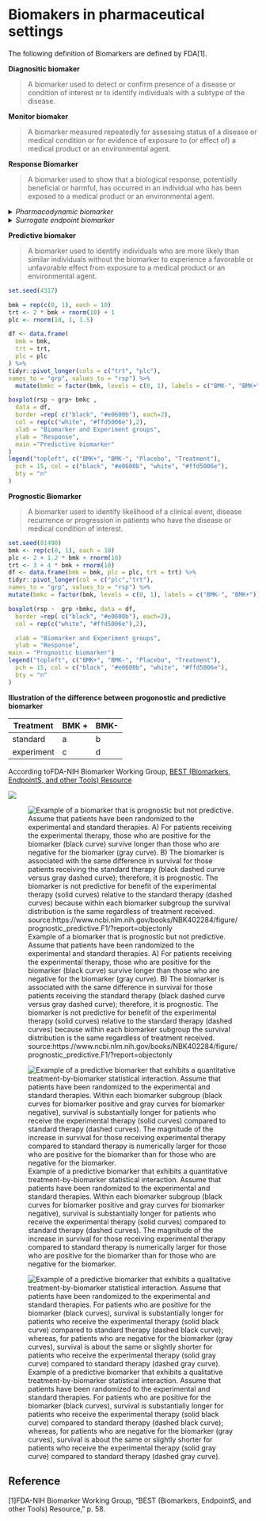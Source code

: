# Biomakers in pharmaceutical settings
The following definition of Biomarkers are defined by FDA[1].

**Diagnositic biomaker**

> A biomarker used to detect or confirm presence of a disease or condition of
> interest or to identify individuals with a subtype of the disease.

**Monitor biomaker**

> A biomarker measured repeatedly for assessing status of a disease or medical
> condition or for evidence of exposure to (or effect of) a medical product
> or an environmental agent.

**Response Biomarker**

> A biomarker used to show that a biological response, potentially beneficial or harmful, has occurred in an individual who has been exposed to a medical product or an environmental agent.

<details><summary> *Pharmacodynamic biomarker*</summary>
 A response biomarker that indicates biologic activity of a medical product or environmental agent **without necessarily drawing conclusions about efficacy or disease outcome or necessarily linking this activity to an established mechanism of action**. Potential uses of a pharmacodynamic biomarker include establishing proof-of-concept, assisting in dose selection or measuring a response to medical products or environmental agents, including the use as a measure of potential harm. In some cases, such measures may be secondary endpoints in clinical trials and may be described in labeling.

 ```r
 library(dplyr)
 df <- data.frame(
  plc = rnorm(10, 15),
  trt = rnorm(10, 17, 1.5)) %>%
  tidyr::pivot_longer(
    cols = c("plc", "trt"),
    names_to = "grp",
    values_to = "rsp"
  )
boxplot(rsp ~ grp, data = df,
xlab ="Treatment group",
ylab = "Response",
main = "pharmacodynamic biomarker"
)
 ```


</details>

<details><summary> *Surrogate endpoint biomarker*</summary>
 A response biomarker that is an **endpoint** used in clinical trials as a substitute for a direct measure of how a patient feels, functions, or survives. A surrogate endpoint does not measure the clinical benefit of primary interest in and of itself, but rather is expected to predict that clinical benefit or harm based on epidemiologic, therapeutic, pathophysiologic, or other scientificscientificscientificevidence.
 From a U.S. regulatory standpoint, surrogate endpoints and potential surrogate endpoints can be characterized by the level of clinical validation:

 - validated surrogate endpoint
 - reasonably likely surrogate endpoint

 ```r
 gold <- seq(1, 10, 1)
 surrogate <- gold + rnorm(10, 2)
 plot(surrogate ~ gold,
 xlab = "Clinical standard",
 ylab ="Biomarker",
 main ="Surrogate biomarker",
 pch = 16)
 abline(lm(surrogate ~ gold),lty =2)
 ```
</details>


**Predictive biomaker**

> A biomarker used to identify individuals who are more likely than similar individuals without the biomarker to experience a favorable or unfavorable effect from exposure to a medical product or an environmental agent.

```r

set.seed(4317)

bmk = rep(c(0, 1), each = 10)
trt <- 2 * bmk + rnorm(10) + 1
plc <- rnorm(10, 1, 1.5)

df <- data.frame(
  bmk = bmk,
  trt = trt,
  plc = plc
) %>%
tidyr::pivot_longer(cols = c("trt", "plc"),
names_to = "grp", values_to = "rsp") %>%
  mutate(bmkc = factor(bmk, levels = c(0, 1), labels = c("BMK-", "BMK+")))

boxplot(rsp ~ grp+ bmkc ,
  data = df,
  border =rep( c("black", "#e0600b"), each=2),
  col = rep(c("white", "#ffd5006e"),2),
  xlab = "Biomarker and Experiment groups",
  ylab = "Response",
  main ="Predictive biomarker"
)
legend("topleft", c("BMK+", "BMK-", "Placebo", "Treatment"),
  pch = 15, col = c("black", "#e0600b", "white", "#ffd5006e"),
  bty = "n"
)
```
**Prognostic Biomarker**

> A biomarker used to identify likelihood of a clinical event, disease recurrence or progression in patients who have the disease or medical condition of interest.

```r
set.seed(81490)
bmk <- rep(c(0, 1), each = 10)
plc <- 2 + 1.2 * bmk + rnorm(10)
trt <- 3 + 4 * bmk + rnorm(10)
df <- data.frame(bmk = bmk, plc = plc, trt = trt) %>%
tidyr::pivot_longer(col = c("plc","trt"),
names_to = "grp", values_to = "rsp") %>%
mutate(bmkc = factor(bmk, levels = c(0, 1), labels = c("BMK-", "BMK+")))

boxplot(rsp ~  grp +bmkc, data = df,
  border =rep( c("black", "#e0600b"), each=2),
  col = rep(c("white", "#ffd5006e"),2),

  xlab = "Biomarker and Experiment groups",
  ylab = "Response",
main = "Prognostic biomarker")
legend("topleft", c("BMK+", "BMK-", "Placebo", "Treatment"),
  pch = 15, col = c("black", "#e0600b", "white", "#ffd5006e"),
  bty = "n"
)
```

**Illustration of the difference between progonostic and predictive biomarker**

| Treatment | BMK + | BMK- |
| ------ | ------ | ------ |
|standard| a  | b  |
|experiment| c | d  |

According toFDA-NIH Biomarker Working Group, [BEST (Biomarkers, EndpointS, and other Tools) Resource](https://www.ncbi.nlm.nih.gov/books/NBK402284/)

![](https://www.ncbi.nlm.nih.gov/books/NBK402284/bin/prognostic_predictive-Image001.jpg)

![Example of a biomarker that is prognostic but not predictive. Assume that patients have been randomized to the experimental and standard therapies. A) For patients receiving the experimental therapy, those who are positive for the biomarker (black curve) survive longer than those who are negative for the biomarker (gray curve). B) The biomarker is associated with the same difference in survival for those patients receiving the standard therapy (black dashed curve versus gray dashed curve); therefore, it is prognostic. The biomarker is not predictive for benefit of the experimental therapy (solid curves) relative to the standard therapy (dashed curves) because within each biomarker subgroup the survival distribution is the same regardless of treatment received. source:https://www.ncbi.nlm.nih.gov/books/NBK402284/figure/prognostic_predictive.F1/?report=objectonly](https://www.ncbi.nlm.nih.gov/books/NBK402284/bin/prognostic_predictive-Image002.jpg)

![Example of a predictive biomarker that exhibits a quantitative treatment-by-biomarker statistical interaction. Assume that patients have been randomized to the experimental and standard therapies. Within each biomarker subgroup (black curves for biomarker positive and gray curves for biomarker negative), survival is substantially longer for patients who receive the experimental therapy (solid curves) compared to standard therapy (dashed curves). The magnitude of the increase in survival for those receiving experimental therapy compared to standard therapy is numerically larger for those who are positive for the biomarker than for those who are negative for the biomarker.](https://www.ncbi.nlm.nih.gov/books/NBK402284/bin/prognostic_predictive-Image005.jpg)

![Example of a predictive biomarker that exhibits a qualitative treatment-by-biomarker statistical interaction. Assume that patients have been randomized to the experimental and standard therapies. For patients who are positive for the biomarker (black curves), survival is substantially longer for patients who receive the experimental therapy (solid black curve) compared to standard therapy (dashed black curve); whereas, for patients who are negative for the biomarker (gray curves), survival is about the same or slightly shorter for patients who receive the experimental therapy (solid gray curve) compared to standard therapy (dashed gray curve).](https://www.ncbi.nlm.nih.gov/books/NBK402284/bin/prognostic_predictive-Image006.jpg)

## Reference

[1]FDA-NIH Biomarker Working Group, “BEST (Biomarkers, EndpointS, and other Tools) Resource,” p. 58.